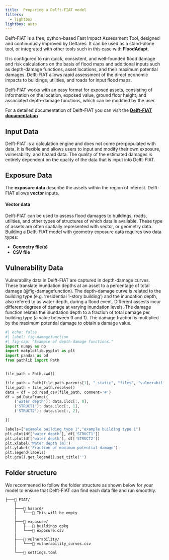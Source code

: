 ```yaml
---
title:	Preparing a Delft-FIAT model
filters:
  - lightbox
lightbox: auto
---
```


Delft-FIAT is a free, python-based Fast Impact Assessment Tool, designed and continuously improved by Deltares. It can be used as a stand-alone tool, or integrated with other tools such in this case with **FloodAdapt**.  

It is configured to run quick, consistent, and well-founded flood damage and risk calculations on the basis of flood maps and additional inputs such as depth-damage functions, asset locations, and their maximum potential damages. Delft-FIAT allows rapid assessment of the direct economic impacts to buildings, utilities, and roads for input flood maps.

Delft-FIAT works with an easy format for exposed assets, consisting of information on the location, exposed value, ground floor height, and associated depth-damage functions, which can be modified by the user.

::: {.callout-tip}
For a detailed documentation of Delft-FIAT you can visit the [**Delft-FIAT documentation**](https://deltares.github.io/Delft-FIAT/stable/)
:::

## Input Data

Delft-FIAT is a calculation engine and does not come pre-populated with data. It is flexible and allows users to input and modify their own exposure, vulnerability, and hazard data. The quality of the estimated damages is entirely dependent on the quality of the data that is input into Delft-FIAT. 


## Exposure Data 

The **exposure data** describe the assets within the region of interest. Delft-FIAT allows **vector** inputs. 

#### Vector data
Delft-FIAT can be used to assess flood damages to buildings, roads, utilities, and other types of structures of which data is available. These type of assets are often spatially represented with vector, or geometry data. Building a Delft-FIAT model with geometry exposure data requires two data types:

- **Geometry file(s)**
- **CSV file**

## Vulnerability Data
Vulnerability data in Delft-FIAT are captured in depth-damage curves. These translate inundation depths at an asset to a percentage of total damage (@fig-damagefunction). The depth-damage curve is related to the building type (e.g. 'residential 1-story building') and the inundation depth, also refered to as water depth, during a flood event. Different assests incur different degrees of damage at varying inundation levels. The damage function relates the inundation depth to a fraction of total damage per building type (a value between 0 and 1). The damage fraction is multiplied by the maximum potential damage to obtain a damage value. 

```python
#| echo: false
#| label: fig-damagefunction
#| fig-cap: "Example of depth-damage functions."
import numpy as np
import matplotlib.pyplot as plt
import pandas as pd
from pathlib import Path


file_path = Path.cwd()

file_path = Path(file_path.parents[1], "_static", "files", "vulnerability_curves.csv")
file_path = file_path.resolve()
data = df = pd.read_csv(file_path, comment='#')
df = pd.DataFrame({
    ('water depth'): data.iloc[:, 0],
    ('STRUCT1'): data.iloc[:, 1],
    ('STRUCT2'): data.iloc[:, 2],

})

labels=["example building type 1","example building type 1"]
plt.plot(df['water depth'], df['STRUCT1'])
plt.plot(df['water depth'], df['STRUCT2'])
plt.xlabel('Water depth (m)')
plt.ylabel('Fraction of maximum potential damage')
plt.legend(labels)
plt.gca().get_legend().set_title('')
```


## Folder structure
We recommened to follow the folder structure as shown below for your model to ensure that Delft-FIAT can find each data file and run smoothly. 
```
├───📁 FIAT/
    |
    ├───📁 hazard/
    │   └───📄 This will be empty
    |
    ├───📁 exposure/
    │   ├───📄 buildings.gpkg
    │   └───📄 exposure.csv
    |
    ├───📁 vulnerability/
    │   └───📄 vulnerability_curves.csv
    |
    └───📄 settings.toml

```